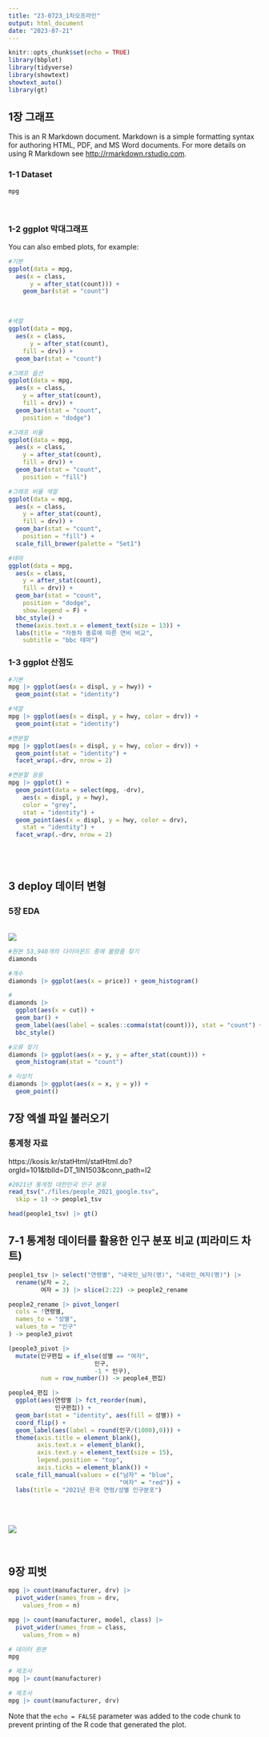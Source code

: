 ```yaml
---
title: "23-0723_1차오프라인"
output: html_document
date: "2023-07-21"
---
```


```r
knitr::opts_chunk$set(echo = TRUE)
library(bbplot)
library(tidyverse)
library(showtext)
showtext_auto()
library(gt)

```

## 1장 그래프

This is an R Markdown document. Markdown is a simple formatting syntax for authoring HTML, PDF, and MS Word documents. For more details on using R Markdown see <http://rmarkdown.rstudio.com>.


### 1-1 Dataset
```r

mpg

```
<br>

### 1-2 ggplot 막대그래프

You can also embed plots, for example:

```r

#기본
ggplot(data = mpg, 
  aes(x = class,
      y = after_stat(count))) +
    geom_bar(stat = "count")

```
<br>

```r

#색깔
ggplot(data = mpg, 
  aes(x = class,
      y = after_stat(count),
    fill = drv)) +
  geom_bar(stat = "count")

```

```r

#그래프 옵션
ggplot(data = mpg, 
  aes(x = class,
    y = after_stat(count),
    fill = drv)) +
  geom_bar(stat = "count",
    position = "dodge")

#그래프 비율
ggplot(data = mpg, 
  aes(x = class,
    y = after_stat(count),
    fill = drv)) +
  geom_bar(stat = "count",
    position = "fill")

#그래프 비율 색깔
ggplot(data = mpg, 
  aes(x = class,
    y = after_stat(count),
    fill = drv)) +
  geom_bar(stat = "count",
    position = "fill") +
  scale_fill_brewer(palette = "Set1")
```



```r

#테마
ggplot(data = mpg, 
  aes(x = class,
    y = after_stat(count),
    fill = drv)) +
  geom_bar(stat = "count",
    position = "dodge",
    show.legend = F) +
  bbc_style() +
  theme(axis.text.x = element_text(size = 13)) +
  labs(title = "자동차 종류에 따른 연비 비교", 
    subtitle = "bbc 테마")


```


### 1-3 ggplot 산점도
```r

#기본
mpg |> ggplot(aes(x = displ, y = hwy)) +
  geom_point(stat = "identity")

```


```r
#색깔
mpg |> ggplot(aes(x = displ, y = hwy, color = drv)) +
  geom_point(stat = "identity")

```

```r

#면분할
mpg |> ggplot(aes(x = displ, y = hwy, color = drv)) +
  geom_point(stat = "identity") +
  facet_wrap(.~drv, nrow = 2)

```

```r

#면분할 응용
mpg |> ggplot() +
  geom_point(data = select(mpg, -drv), 
    aes(x = displ, y = hwy), 
    color = "grey",
    stat = "identity") +
  geom_point(aes(x = displ, y = hwy, color = drv),
    stat = "identity") +
  facet_wrap(.~drv, nrow = 2)
```

<br><br>

## 3 deploy 데이터 변형

### 5장 EDA

<br>
![](./images/Ideal-Princess-Cut-Diamond.jpeg)  
```r

#원본 53,940개의 다이아몬드 중에 불량품 찾기
diamonds

#개수
diamonds |> ggplot(aes(x = price)) + geom_histogram()

#
diamonds |> 
  ggplot(aes(x = cut)) + 
  geom_bar() +
  geom_label(aes(label = scales::comma(stat(count))), stat = "count") +
  bbc_style()

#오류 찾기
diamonds |> ggplot(aes(x = y, y = after_stat(count))) +
  geom_histogram(stat = "count")

# 이상치
diamonds |> ggplot(aes(x = x, y = y)) +
  geom_point()

```

## 7장 엑셀 파일 불러오기

### 통계청 자료
https://kosis.kr/statHtml/statHtml.do?orgId=101&tblId=DT_1IN1503&conn_path=I2


```r
#2021년 통게청 대한민국 인구 분포
read_tsv("./files/people_2021_google.tsv", 
  skip = 1) -> people1_tsv

head(people1_tsv) |> gt()

```

## 7-1 통계청 데이터를 활용한 인구 분포 비교 (피라미드 차트)

```r

people1_tsv |> select("연령별", "내국인_남자(명)", "내국인_여자(명)") |> 
  rename(남자 = 2,
         여자 = 3) |> slice(2:22) -> people2_rename

people2_rename |> pivot_longer(
  cols = !연령별,
  names_to = "성별",
  values_to = "인구"
) -> people3_pivot

(people3_pivot |> 
  mutate(인구편집 = if_else(성별 == "여자",
                        인구,
                        -1 * 인구),
         num = row_number()) -> people4_편집)

people4_편집 |> 
  ggplot(aes(연령별 |> fct_reorder(num), 
             인구편집)) +
  geom_bar(stat = "identity", aes(fill = 성별)) +
  coord_flip() +
  geom_label(aes(label = round(인구/(1000),0))) +
  theme(axis.title = element_blank(),
        axis.text.x = element_blank(),
        axis.text.y = element_text(size = 15),
        legend.position = "top",
        axis.ticks = element_blank()) +
  scale_fill_manual(values = c("남자" = "blue",
                               "여자" = "red")) +
  labs(title = "2021년 한국 연령/성별 인구분포")
```

<br><br>

![](./images/compare.png)

<br>


## 9장 피벗

```r

mpg |> count(manufacturer, drv) |> 
  pivot_wider(names_from = drv,
    values_from = n)

```


```r
mpg |> count(manufacturer, model, class) |> 
  pivot_wider(names_from = class,
    values_from = n)

```



```r

# 데이터 원본
mpg 

# 제조사
mpg |> count(manufacturer)

# 제조사
mpg |> count(manufacturer, drv)

```

Note that the `echo = FALSE` parameter was added to the code chunk to prevent printing of the R code that generated the plot.

<br><br>

